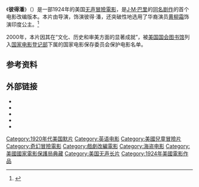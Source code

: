 {{About|1924年电影|其他含义|彼得·潘 (消歧义)}}
{{Infobox film
| name           = 彼得潘<br>Peter Pan
| image          = Peter Pan 1924 movie.jpg
| caption        = original film poster
| based on       = {{based on|[[彼得潘|彼得潘]]|[[J·M·巴里|J·M·巴里]]}}
| writer         = [[Willis_Goldbeck|Willis Goldbeck]]
| starring       = {{link-en|贝蒂·布隆森|Betty Bronson}}<br>[[Ernest_Torrence|Ernest Torrence]]<br>[[Mary_Brian|Mary Brian]]<br>[[Virginia_Browne_Faire|Virginia Browne Faire]]
| director       = {{link-en|赫伯特·布列侬|Herbert Brenon}}
| producer       = [[Famous_Players-Lasky|Famous Players-Lasky]]<br>[[Fred_Niblo|Fred Niblo]]{{Citation needed|date=March 2009}}
| cinematography = James Wong Howe
| distributor    = [[派拉蒙電影公司|派拉蒙電影公司]]
| released       = {{Film date|1924|12|29}}
| runtime        = 105分钟
| country        = {{USA}}
| language       = 英语
| budget         = 40,030 美元
}}

《'''彼得潘'''》（{{lang-en|'''Peter Pan'''}}）是一部1924年的美国[[无声电影|无声]][[冒險電影|冒險電影]]，是[[J·M·巴里|J·M·巴里]]的[[彼得潘|同名剧作]]的首个电影改编版本。本片由{{link-en|赫伯特·布列侬|Herbert Brenon}}导演，{{link-en|贝蒂·布隆森|Betty Bronson}}饰演彼得·潘，还突破性地选用了华裔演员[[黄柳霜|黄柳霜]]饰演印度公主。<ref>{{Cite web |url=http://www.silentera.com/PSFL/data/P/PeterPan1924.html |title=''Peter Pan'' at SilentEra |access-date=2014-06-01 |archive-date=2021-12-16 |archive-url=https://web.archive.org/web/20211216080243/http://www.silentera.com/PSFL/data/P/PeterPan1924.html |dead-url=no }}</ref>

2000年，本片因其在“文化、历史和审美方面的显著成就”，被[[國會圖書館_(美國)|美国国会图书馆]]列入[[国家电影登记部|国家电影登记部]]下属的国家电影保存委员会保护电影名单。

== 参考资料 ==
{{Reflist}}

== 外部链接 ==
{{commons category|Peter Pan (1924 film)}}
* {{AFI film|1623|Peter Pan}}
* {{IMDb title|id=0015224|title=Peter Pan}}
* {{AllMovie title|131058}}
* {{youtube|xy_7tbUAwKM|Peter Pan (1924)}}
* {{douban}}

{{DEFAULTSORT:Peter Pan (1924 Film)}}
[[Category:1920年代美国默片|Category:1920年代美国默片]]
[[Category:英语电影|Category:英语电影]]
[[Category:美國兒童冒險片|Category:美國兒童冒險片]]
[[Category:奇幻冒險電影|Category:奇幻冒險電影]]
[[Category:戲劇改編電影|Category:戲劇改編電影]]
[[Category:海盗电影|Category:海盗电影]]
[[Category:美國國家電影保護局典藏|Category:美國國家電影保護局典藏]]
[[Category:美国无声长片|Category:美国无声长片]]
[[Category:1924年美國電影作品|Category:1924年美國電影作品]]